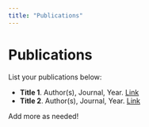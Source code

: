 ```yaml
---
title: "Publications"
---
```


# Publications

List your publications below:

- **Title 1**. Author(s), Journal, Year. [Link](#)
- **Title 2**. Author(s), Journal, Year. [Link](#)

Add more as needed!